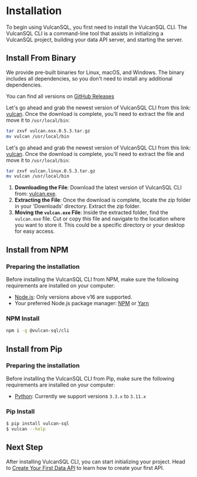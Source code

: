 
# Installation

To begin using VulcanSQL, you first need to install the VulcanSQL CLI. The VulcanSQL CLI is a command-line tool that assists in initializing a VulcanSQL project, building your data API server, and starting the server.

## Install From Binary
We provide pre-built binaries for Linux, macOS, and Windows. The binary includes all dependencies, so you don't need to install any additional dependencies.

You can find all versions on [GitHub Releases](https://github.com/Canner/vulcan-sql/releases)

<Tabs groupId="install-os">
<TabItem value="osx" label="MacOS">

Let's go ahead and grab the newest version of VulcanSQL CLI from this link: [vulcan](https://d3jr9lxbk67t5c.cloudfront.net/bin/vulcan.osx.0.5.3.tar.gz).
Once the download is complete, you'll need to extract the file and move it to `/usr/local/bin`:

```bash
tar zxvf vulcan.osx.0.5.3.tar.gz
mv vulcan /usr/local/bin
```

</TabItem>
<TabItem value="linux" label="Linux">

Let's go ahead and grab the newest version of VulcanSQL CLI from this link: [vulcan](https://d3jr9lxbk67t5c.cloudfront.net/bin/vulcan.linux.0.5.3.tar.gz).
Once the download is complete, you'll need to extract the file and move it to `/usr/local/bin`:

```bash
tar zxvf vulcan.linux.0.5.3.tar.gz
mv vulcan /usr/local/bin
```

</TabItem>

<TabItem value="win" label="Windows">

1. **Downloading the File**: Download the latest version of VulcanSQL CLI from: [vulcan.exe](https://d3jr9lxbk67t5c.cloudfront.net/bin/vulcan.win.0.5.3.zip).
1. **Extracting the File**: Once the download is complete, locate the zip folder in your 'Downloads' directory. Extract the zip folder.
1. **Moving the `vulcan.exe` File**: Inside the extracted folder, find the `vulcan.exe` file. Cut or copy this file and navigate to the location where you want to store it. This could be a specific directory or your desktop for easy access.

</TabItem>
</Tabs>

## Install from NPM
### Preparing the installation
Before installing the VulcanSQL CLI from NPM, make sure the following requirements are installed on your computer:
* [Node.js](https://nodejs.org): Only versions above v16 are supported.
* Your preferred Node.js package manager: [NPM](https://www.npmjs.com/) or [Yarn](https://yarnpkg.com/)

### NPM Install
```bash
npm i -g @vulcan-sql/cli
```

## Install from Pip
### Preparing the installation
Before installing the VulcanSQL CLI from Pip, make sure the following requirements are installed on your computer:
* [Python](https://www.python.org/): Currently we support versions `3.3.x` to `3.11.x`

### Pip Install
```bash
$ pip install vulcan-sql
$ vulcan --help
```

## Next Step

After installing VulcanSQL CLI, you can start initializing your project. Head to [Create Your First Data API](./first-api) to learn how to create your first API.
